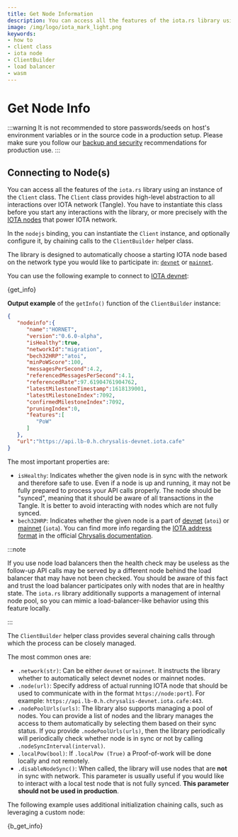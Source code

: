 ```yaml
---
title: Get Node Information
description: You can access all the features of the iota.rs library using an instance of the Client class. The Client class provides high-level abstraction to all interactions over IOTA network (Tangle).
image: /img/logo/iota_mark_light.png
keywords:
- how to
- client class
- iota node
- ClientBuilder
- load balancer
- wasm
---
```


# Get Node Info

:::warning
It is not recommended to store passwords/seeds on host's environment variables or in the source code in a production
setup. Please make sure you follow our [backup and security](https://wiki.iota.org/chrysalis-docs/guides/backup_security)
recommendations for production use.
:::

## Connecting to Node(s)

You can access all the features of the `iota.rs` library using an instance of the `Client` class. The `Client` class
provides high-level abstraction to all interactions over IOTA network (Tangle). You have to instantiate this class
before you start any interactions with the library, or more precisely with the
[IOTA nodes](https://wiki.iota.org/chrysalis-docs/node_software) that power IOTA network.

In the `nodejs` binding, you can instantiate the `Client` instance, and optionally configure it, by chaining calls to the
`ClientBuilder` helper class.

The library is designed to automatically choose a starting IOTA node based on the network type you would like to
participate in: [`devnet`](https://wiki.iota.org/chrysalis-docs/devnet) or
[`mainnet`](https://wiki.iota.org/chrysalis-docs/mainnet).

You can use the following example to connect to [IOTA devnet](https://wiki.iota.org/chrysalis-docs/devnet):

<CodeBlock className="language-javascript">
    {get_info}
</CodeBlock>

**Output example** of the `getInfo()` function of the `ClientBuilder` instance:

```json
{
   "nodeinfo":{
      "name":"HORNET",
      "version":"0.6.0-alpha",
      "isHealthy":true,
      "networkId":"migration",
      "bech32HRP":"atoi",
      "minPoWScore":100,
      "messagesPerSecond":4.2,
      "referencedMessagesPerSecond":4.1,
      "referencedRate":97.61904761904762,
      "latestMilestoneTimestamp":1618139001,
      "latestMilestoneIndex":7092,
      "confirmedMilestoneIndex":7092,
      "pruningIndex":0,
      "features":[
         "PoW"
      ]
   },
   "url":"https://api.lb-0.h.chrysalis-devnet.iota.cafe"
}
```

The most important properties are:
* `isHealthy`: Indicates whether the given node is in sync with the network and therefore safe to use. Even if a node is
up and running, it may not be fully prepared to process your API calls properly. The node should be "synced", meaning
that it should be aware of all transactions in the Tangle. It is better to avoid interacting with nodes which are not
fully synced.
* `bech32HRP`: Indicates whether the given node is a part of [devnet](https://wiki.iota.org/chrysalis-docs/devnet)
(`atoi`) or [mainnet](https://wiki.iota.org/chrysalis-docs/mainnet) (`iota`). You can find more info regarding the
[IOTA address format](https://wiki.iota.org/chrysalis-docs/guides/developer/#iota-15-address-anatom) in the official
[Chrysalis documentation](https://wiki.iota.org/chrysalis-docs/welcome).

:::note

If you use node load balancers then the health check may be useless as the follow-up API calls may be served by a
different node behind the load balancer that may have not been checked. You should be aware of this fact and trust the
load balancer participates only with nodes that are in healthy state. The `iota.rs` library additionally supports
a management of internal node pool, so you can mimic a load-balancer-like behavior using this feature locally.

:::

The `ClientBuilder` helper class provides several chaining calls through which the process
can be closely managed.

The most common ones are:

* `.network(str)`: Can be either `devnet` or `mainnet`. It instructs
the library whether to automatically select devnet nodes or mainnet nodes.
* `.node(url)`: Specify address of actual running IOTA node that should be used
to communicate with in the format `https://node:port`). For example: `https://api.lb-0.h.chrysalis-devnet.iota.cafe:443`.
* `.nodePoolUrls(urls)`: The library also supports managing a pool of
nodes. You can provide a list of nodes and the library manages the access to them automatically by selecting them based
on their sync status. If you provide `.nodePoolUrls(urls)`, then the library periodically will periodically check whether node is in sync or
not by calling `.nodeSyncInterval(interval)`.
* `.localPow(bool)`: If `.localPow (True)` a Proof-of-work will be done
locally and not remotely.
* `.disableNodeSync()`: When called, the library will use nodes that
are **not** in sync with network. This parameter is usually useful if you would like to interact with a local test node
that is not fully synced. **This parameter should not be used in production**.

The following example uses additional initialization chaining calls, such as leveraging a custom node:

<CodeBlock className="language-javascript">
    {b_get_info}
</CodeBlock>